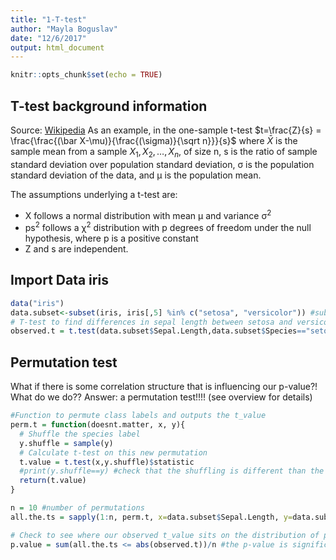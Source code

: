 ```yaml
---
title: "1-T-test"
author: "Mayla Boguslav"
date: "12/6/2017"
output: html_document
---
```


```r
knitr::opts_chunk$set(echo = TRUE)
```

## T-test background information 
Source: [Wikipedia](https://en.wikipedia.org/wiki/Student%27s_t-test)
As an example, in the one-sample t-test $t=\frac{Z}{s} = \frac{\frac{(\bar X-\mu)}{\frac{(\sigma)}{\sqrt n}}}{s}$
where $\bar X$ is the sample mean from a sample $X_1,X_2,…,X_n$, of size n, s is the ratio of sample standard deviation over population standard deviation, σ is the population standard deviation of the data, and μ is the population mean.


The assumptions underlying a t-test are:

* X follows a normal distribution with mean μ and variance σ^2^
* ps^2^ follows a χ^2^ distribution with p degrees of freedom under the null hypothesis, where p is a positive constant
* Z and s are independent.



## Import Data iris

```r
data("iris")
data.subset<-subset(iris, iris[,5] %in% c("setosa", "versicolor")) #subset the data into only 2 species
# T-test to find differences in sepal length between setosa and versicolor species
observed.t = t.test(data.subset$Sepal.Length,data.subset$Species=="setosa")$statistic

```

## Permutation test
What if there is some correlation structure that is influencing our p-value?! What do we do?? 
Answer: a permutation test!!!! (see overview for details)

```r
#Function to permute class labels and outputs the t_value
perm.t = function(doesnt.matter, x, y){
  # Shuffle the species label
  y.shuffle = sample(y)
  # Calculate t-test on this new permutation
  t.value = t.test(x,y.shuffle)$statistic
  #print(y.shuffle==y) #check that the shuffling is different than the original
  return(t.value)
}

n = 10 #number of permutations
all.the.ts = sapply(1:n, perm.t, x=data.subset$Sepal.Length, y=data.subset$Species=='setosa')

# Check to see where our observed t_value sits on the distribution of permuted values
p.value = sum(all.the.ts <= abs(observed.t))/n #the p-value is significant if less than 0.05 generally


```




